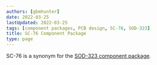 ```yaml
---
authors: [gbmhunter]
date: 2022-03-25
lastUpdated: 2022-03-25
tags: [component packages, PCB design, SC-76, SOD-323]
title: SC-76 Component Package
type: page
---
```


SC-76 is a synonym for the [SOD-323 component package](/pcb-design/component-packages/sod-323-component-package).
